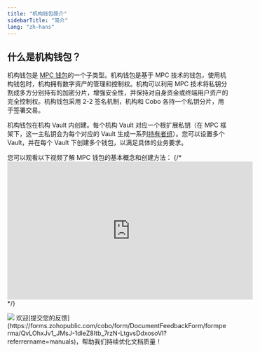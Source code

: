 ```yaml
---
title: "机构钱包简介"
sidebarTitle: "简介"
lang: "zh-hans"
---
```


## 什么是机构钱包？

机构钱包是 [MPC 钱包](/en/portal/mpc-wallets/introduction)的一个子类型。机构钱包是基于 MPC 技术的钱包，使用机构钱包时，机构拥有数字资产的管理和控制权。机构可以利用 MPC 技术将私钥分割成多方分别持有的加密分片，增强安全性，并保持对自身资金或终端用户资产的完全控制权。机构钱包采用 2-2 签名机制，机构和 Cobo 各持一个私钥分片，用于签署交易。

机构钱包在机构 Vault 内创建。每个机构 Vault 对应一个根扩展私钥（在 MPC 框架下，这一主私钥会为每个对应的 Vault 生成一系列[持有者组](/cn/portal/mpc-wallets/ocw/create-key-share-groups)）。您可以设置多个 Vault，并在每个 Vault 下创建多个钱包，以满足具体的业务要求。

您可以观看以下视频了解 MPC 钱包的基本概念和创建方法：
{/* <iframe width="560" height="315" src="https://www.youtube.com/embed/ELPC9_VP8tA?si=_augjNzp2oIzbliq" title="YouTube video player" frameborder="0" allow="accelerometer; autoplay; clipboard-write; encrypted-media; gyroscope; picture-in-picture; web-share" referrerpolicy="strict-origin-when-cross-origin" allowfullscreen></iframe> */}

<img src="/cn/images/mpc-wallet/OCW.svg"/>
<Tip>欢迎[提交您的反馈](https://forms.zohopublic.com/cobo/form/DocumentFeedbackForm/formperma/QvLOhxJv1_JMsJ-1dleZ8Itb_7rzN-LtgvsDdxosoVI?referrername=manuals)，帮助我们持续优化文档质量！</Tip>